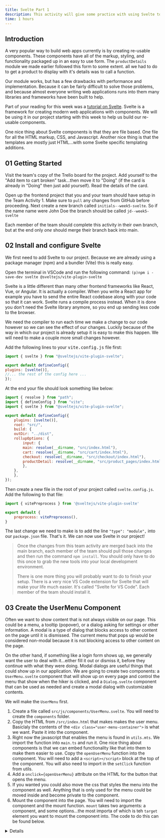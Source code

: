 ```yaml
---
title: Svelte Part 1
description: This activity will give some practice with using Svelte to create components by creating a reusable dialog and user management menu
time: 1 hours
---
```


## Introduction

A very popular way to build web apps currently is by creating re-usable components. These components have all of the markup, styling, and functionality packaged up in an easy to use form. The `productDetails` module we made earlier followed this form to some extent. all we had to do to get a product to display with
it's details was to call a function.

Our module works, but has a few drawbacks with performance and implementation. Because it can be fairly difficult to solve those problems, and because almost everyone writing web applications runs into them many libraries and frameworks have been built to help.

Part of your reading for this week was a [tutorial on Svelte](https://learn.svelte.dev/tutorial/welcome-to-svelte). Svelte is a framework for creating modern web applications with components. We will be using it in our project starting with this week to help us build our re-usable components.

One nice thing about Svelte components is that they are file based. One file for all the HTML markup, CSS, and Javascript. Another nice thing is that the templates are mostly just HTML...with some Svelte specific templating additions.

## **01** Getting Started

Visit the team's copy of the Trello board for the project. Add yourself to the "Add item to cart broken" task...then move it to "Doing" (if the card is already in "Doing" then just add yourself). Read the details of the card.

Open up the frontend project that you and your team should have setup in the Team Activity 1. Make sure to `pull` any changes from GitHub before proceeding. Next create a new branch called `initials--week5-svelte`. So if the name name were John Doe the branch should be called `jd--week5-svelte`

Each member of the team should complete this activity in their own branch, but at the end only *one* should merge their branch back into main.

## **02** Install and configure Svelte

We first need to add Svelte to our project. Because we are already using a package manager (npm) and a bundler (Vite) this is really easy.

Open the terminal in VSCode and run the following command: `(p)npm i -save-dev svelte @sveltejs/vite-plugin-svelte`

Svelte is a little different than many other frontend frameworks like React, Vue, or Angular. It is actually a compiler. When you write a React app for example you have to send the entire React codebase along with your code so that it can work. Svelte runs a compile process instead. When it is done you don't need the Svelte library anymore, so you end up sending less code to the browser.

We need the compiler to run each time we make a change to our code however so we can see the effect of our changes. Luckily because of the way in which our project is already setup it is easy to make this happen. We will need to make a couple more small changes however.

Add the following lines to your <kbd>vite.config.js</kbd> file first:

```javascript
import { svelte } from "@sveltejs/vite-plugin-svelte";

export default defineConfig({
plugins: [svelte()],
//... the rest of the config here ...
});
```

At the end your file should look something like below:

```javascript
import { resolve } from "path";
import { defineConfig } from "vite";
import { svelte } from "@sveltejs/vite-plugin-svelte";

export default defineConfig({
    plugins: [svelte()],
    root: "src/",
    build: {
    outDir: "../dist",
    rollupOptions: {
        input: {
        main: resolve(__dirname, "src/index.html"),
        cart: resolve(__dirname, "src/cart/index.html"),
        checkout: resolve(__dirname, "src/checkout/index.html"),
        productDetail: resolve(__dirname, "src/product_pages/index.html"),
        },
    },
    },
});
```
              
Then create a new file in the root of your project called `svelte.config.js`. Add the following to that file:
              
```javascript
import { vitePreprocess } from '@sveltejs/vite-plugin-svelte'

export default {
    preprocess: vitePreprocess(),
}
```
              
The last change we need to make is to add the line `"type": "module",` into our `package.json` file. That's it. We can now use Svelte in our project!
              
>Once the changes from this team activity are merged back into the main branch, each member of the team should pull those changes and then run the command `npm install`. You should only have to do this once to grab the new tools into your local development environment.
>
>There is one more thing you will probably want to do to finish your setup. There is a very nice VS Code extension for Svelte that will make your life much easier. It's called "Svelte for VS Code". Each member of the team should install it.

## **03** Create the UserMenu Component

Often we want to show content that is not always visible on our page. This could be a menu, a tooltip (popover), or a dialog asking for settings or other information. A modal is a type of dialog that blocks access to other content on the page until it is dismissed. The current menu that pops up would be considered non-modal because it is not blocking access to other content on the page.

On the other hand, if something like a login form shows up, we generally want the user to deal with it...either fill it out or dismiss it, before they continue with what they were doing. Modal dialogs are useful things that could show up in our application. We are going to create two components: a `UserMenu.svelte` component that will show up on every page and control the menu that show when the hiker is clicked, and a `Dialog.svelte` component that can be used as needed and create a modal dialog with customizable contents. 

We will make the `UserMenu` first.

1. Create a file called `src/js/components/UserMenu.svelte`. You will need to create the `components` folder.
2. Copy the HTML from `/src/index.html` that makes makes the user menu. Basiclaly the contents of the `<div class="user-menu-container">` is what we want. Paste it into the component.
3. Right now the javascript that enables the menu is found in `utils.mts`. We import the function into `main.ts` and run it. One nice thing about components is that we can embed functionality like that into them to make them easier to use. Copy the `openUserMenu` function into the component. You will need to add a `<script></script>` block at the top of the component. You will also need to import in the `setClick` function from utils.
4. Add a `onclick={openUserMenu}` attribute on the HTML for the button that opens the menu.
5. If you wanted you could also move the css that styles the menu into the component as well. Anything that is only used for the menu could be moved inside and become private to the component.
6. Mount the component into the page. You will need to import the component and the mount function. `mount` takes two arguments: a component, and some options...the most importa of which is teh `target` element you want to mount the component into. The code to do this can be found below.
<Details summary="Mounting the menu">
```javascript
import { mount } from "svelte";
import UserMenu from './components/UserMenu.svelte';

// get the element we want to put the component in
const menuEl = document.querySelector('.user-menu-container');
// check to make sure it exists
if(menuEl) {
    mount(UserMenu, {
        target: menuEl
    });
}
```
</Details>
7. Comment out or remove the code for the menu in `src/index.html`. Then check to make sure everything is still working


## **04** Create the Dialog Component

  We will create our reusable dialog next. A dialog needs to have some trigger...usually a button and a container that will hold the content of the dialog that is hidden by default. Part of that container must hold a way (usually another button) to close the dialog.  HTML actually has a `dialog` element that automatically is hidden by default. We will use that.

  To open a `dialog` we get a reference to the element in Javascript then call its `.show()` or `.showModal()` method. To close it we call `.close()`.

1. Create a file called `src/js/components/Dialog.svelte`.
2. Add a `button` with text "Open", a `dialog`, and inside the dialog another `button` with an "X" and a headline with something in it. 
3. Add some CSS to style it. It should be centered on the page. The "X" button should be moved to the top right corner.
4. We are going to need a reference to our dialog in order to open and close it. We could just use a `document.querySelector` but with Svelte we have another option. We can bind a reference to any element easily. Create a variable called `dialogRef`. Bind it to our `dialog` element. `<dialog bind:this={dialogRef}>`
5.  Create two functions in our component: `open` and `close`. They should both take no arguments.
6. In our `open()` function, call `dialogRef.showModal()`. In our `close()` function, call `dialogRef.close()`.
>We should also add an Accessibility thing that has been missing as well. It is good to let assitive technologies know what state our menu is in. We can do this with `aria-expanded`. We can set it to true or false depending on whether our menu is open or closed. In the `open` function set it to true and in our `close()` function set it to false.
7. Finally set an `onclick` attribute on our `button` that calls our `open()` function.
8. Add an `onclose` event listener to the button in our `dialog`. It should call our `close()` function.
9. Test our component. Import the component into the `UserMenu` component. Then you can add it into the menu by treating it just like any other HTML element `<Dialog ></Dialog>` You will probably want to change how the button works. Check out the `link-style-button` class in the `styles.css` file.
10. Test our component by opening it and closing it. 

## **05** Passing content into components.

In order to really have a reusable component we need to be able to pass content into it. We can do that by either using props, or children. We will have need of both. We will pass in the label for the opening button as a prop, and the main contents of the open dialog as children.

1. Create a new file called `src/js/components/Login.svelte`. This will be our login form.
2. Add labels and inputs for email and password. Then add a button with the text `Log In`. Add an `onclick` attribute to the button that calls a function called `loginHandler` that we will create later.
3. Add a `script` element and create the `loginHandler` function. We will not implement this fully today, but will just make the button close the dialog when clicked.
4. Part of the challenge with this task is that the `Login` component might not always be used in a dialog. So we need to figure out if it is in a `dialog` first. Then if it is we need a reference to the dialog to call `.close()` with. Hint. Remember that `element.closest(parent-element)` is a thing.
5. Import our `Login` component into `UserMenu`. Add it inside of the `Dialog` we added earlier. While you are there also add an attribute called `label` It should look like this when done:
```javascript
<Dialog label="Log In">
    <Login />
</Dialog>
```
6. Open the `Dialog.svelte` file. When we added the attribute `label` it is called a "prop". We have to tell the component that we are expecting props. Towards the top of the `script` (below an imports) add the following: `let {label, children} = $props();`. `label` is the attribute. `children` is any contents that we add inside of the element. In this case it will be the login component.
7. We can use the label prop in our template by just wrapping it in `{label}`. Replace the words in the button that is for opening the dialog ("Open") with `{label}`
8. Finally we need to insert the children. We will use the `{@render}` command to do this. Inside the `<dialog>` element add `{@render children()}`. That should replace everything but the  "X" button.
9. Style and Test.


You can find all the templates below if you get lost.

<Details summary="Dialog Template">
```javascript
<button class="link-style-button" onclick={open}>{label}</button>

<dialog bind:this={dialog} class="modal">
  <button onclick={close}>X</button>
  {@render children()}
</dialog>
```
</Details>

<Details summary="Login Template">
```javascript
<form onsubmit={loginHandler}>
  <label for="email">Email</label>
  <input type="text" id="email" bind:value={email} />
  <label for="password">Password</label>
  <input type="password" id="password" bind:value={password} />
  
  <button>Login</button>
</form>
<button class="link-style-button">Register</button>

```
</Details>

<Details summary="UserMenu Template">
```javascript
<div class="user">
  <button
    class="user__button"
    aria-label="user management"
    title="User Management"
    popovertarget="userMenu"
    onclick={() => openUserMenu(".user__button")}
  >
    <img src="/images/noun-hiker.svg" alt="user icon" />
  </button>
  <nav class="user__menu" id="userMenu">
      <Dialog label="Login"><Login /></Dialog>
      <a href="#">Profile</a>
      <a href="#">Orders</a>
  </nav>
</div>
```
</Details>
## **06** Submit

When you have completed the task, make sure to commit and push, then submit a link to your branch in Github to ILearn. Also post a response to this prompt: "Now that the `openUserMenu` function is part of the `UserMenu` component, how could it be refactored and potentially optimized?"